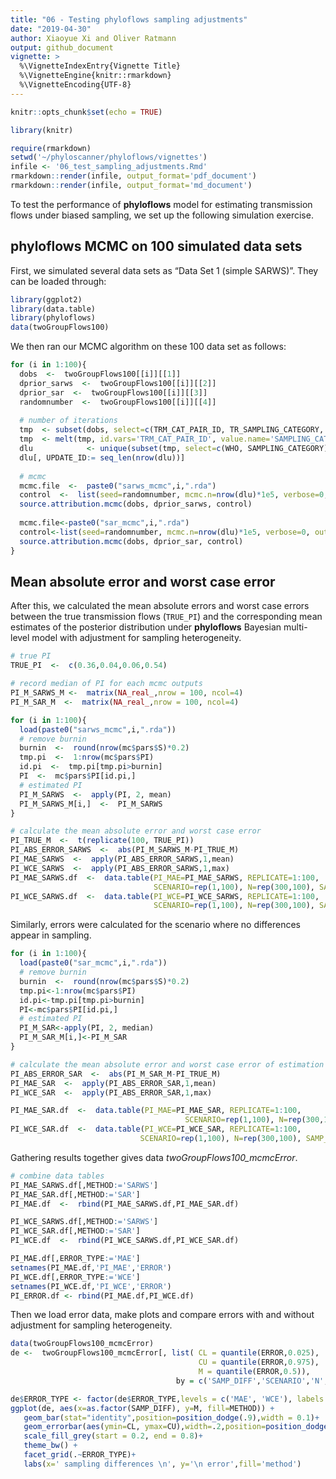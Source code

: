 ```yaml
---
title: "06 - Testing phyloflows sampling adjustments"
date: "2019-04-30"
author: Xiaoyue Xi and Oliver Ratmann 
output: github_document
vignette: >
  %\VignetteIndexEntry{Vignette Title}
  %\VignetteEngine{knitr::rmarkdown}
  %\VignetteEncoding{UTF-8}
---
```


```r
knitr::opts_chunk$set(echo = TRUE)
```
```r
library(knitr)
```

```r
require(rmarkdown)
setwd('~/phyloscanner/phyloflows/vignettes')
infile <- '06_test_sampling_adjustments.Rmd'
rmarkdown::render(infile, output_format='pdf_document')
rmarkdown::render(infile, output_format='md_document')
```

To test the performance of **phyloflows** model for estimating transmission
flows under biased sampling, we set up the following simulation exercise.

## phyloflows MCMC on 100 simulated data sets

First, we simulated several data sets as "Data Set 1 (simple SARWS)". They
can be loaded through: 
```r
library(ggplot2)
library(data.table)
library(phyloflows)
data(twoGroupFlows100)
```

We then ran our MCMC algorithm on these 100 data set as follows:
```r
for (i in 1:100){
  dobs  <-  twoGroupFlows100[[i]][[1]]
  dprior_sarws  <-  twoGroupFlows100[[i]][[2]]
  dprior_sar  <-  twoGroupFlows100[[i]][[3]]
  randomnumber  <-  twoGroupFlows100[[i]][[4]]
  
  # number of iterations
  tmp  <- subset(dobs, select=c(TRM_CAT_PAIR_ID, TR_SAMPLING_CATEGORY, REC_SAMPLING_CATEGORY))
  tmp  <- melt(tmp, id.vars='TRM_CAT_PAIR_ID', value.name='SAMPLING_CATEGORY', variable.name='WHO')
  dlu            <- unique(subset(tmp, select=c(WHO, SAMPLING_CATEGORY)))
  dlu[, UPDATE_ID:= seq_len(nrow(dlu))]
  
  # mcmc
  mcmc.file  <-  paste0("sarws_mcmc",i,".rda")
  control  <-  list(seed=randomnumber, mcmc.n=nrow(dlu)*1e5, verbose=0, outfile=mcmc.file)
  source.attribution.mcmc(dobs, dprior_sarws, control)
  
  mcmc.file<-paste0("sar_mcmc",i,".rda")
  control<-list(seed=randomnumber, mcmc.n=nrow(dlu)*1e5, verbose=0, outfile=mcmc.file)
  source.attribution.mcmc(dobs, dprior_sar, control)
}
```

## Mean absolute error and worst case error
 
After this, we calculated the mean absolute errors and worst case errors
between the true transmission flows (`TRUE_PI`) and the corresponding mean
estimates of the posterior distribution under **phyloflows** Bayesian
multi-level model with adjustment for sampling heterogeneity.
```r
# true PI
TRUE_PI  <-  c(0.36,0.04,0.06,0.54)

# record median of PI for each mcmc outputs
PI_M_SARWS_M <-  matrix(NA_real_,nrow = 100, ncol=4)
PI_M_SAR_M  <-  matrix(NA_real_,nrow = 100, ncol=4)

for (i in 1:100){
  load(paste0("sarws_mcmc",i,".rda"))
  # remove burnin
  burnin  <-  round(nrow(mc$pars$S)*0.2)
  tmp.pi  <-  1:nrow(mc$pars$PI)
  id.pi  <-  tmp.pi[tmp.pi>burnin]
  PI  <-  mc$pars$PI[id.pi,]
  # estimated PI
  PI_M_SARWS  <-  apply(PI, 2, mean)
  PI_M_SARWS_M[i,]  <-  PI_M_SARWS
}

# calculate the mean absolute error and worst case error
PI_TRUE_M  <-  t(replicate(100, TRUE_PI))
PI_ABS_ERROR_SARWS  <-  abs(PI_M_SARWS_M-PI_TRUE_M)
PI_MAE_SARWS  <-  apply(PI_ABS_ERROR_SARWS,1,mean)
PI_WCE_SARWS  <-  apply(PI_ABS_ERROR_SARWS,1,max)
PI_MAE_SARWS.df  <-  data.table(PI_MAE=PI_MAE_SARWS, REPLICATE=1:100,
                                SCENARIO=rep(1,100), N=rep(300,100), SAMP_DIFF=rep(0.15,100))
PI_WCE_SARWS.df  <-  data.table(PI_WCE=PI_WCE_SARWS, REPLICATE=1:100, 
                                SCENARIO=rep(1,100), N=rep(300,100), SAMP_DIFF=rep(0.15,100))

```

Similarly, errors were calculated for the scenario where
no differences appear in sampling. 
```r
for (i in 1:100){
  load(paste0("sar_mcmc",i,".rda"))
  # remove burnin
  burnin  <-  round(nrow(mc$pars$S)*0.2)
  tmp.pi<-1:nrow(mc$pars$PI)
  id.pi<-tmp.pi[tmp.pi>burnin]
  PI<-mc$pars$PI[id.pi,]
  # estimated PI
  PI_M_SAR<-apply(PI, 2, median)
  PI_M_SAR_M[i,]<-PI_M_SAR
}

# calculate the mean absolute error and worst case error of estimation
PI_ABS_ERROR_SAR  <-  abs(PI_M_SAR_M-PI_TRUE_M)
PI_MAE_SAR  <-  apply(PI_ABS_ERROR_SAR,1,mean)
PI_WCE_SAR  <-  apply(PI_ABS_ERROR_SAR,1,max)

PI_MAE_SAR.df  <-  data.table(PI_MAE=PI_MAE_SAR, REPLICATE=1:100, 
                                       SCENARIO=rep(1,100), N=rep(300,100), SAMP_DIFF=rep(0.15,100))
PI_WCE_SAR.df  <-  data.table(PI_WCE=PI_WCE_SAR, REPLICATE=1:100,
                             SCENARIO=rep(1,100), N=rep(300,100), SAMP_DIFF=rep(0.15,100))

```


Gathering results together gives data *twoGroupFlows100_mcmcError*.
```r
# combine data tables
PI_MAE_SARWS.df[,METHOD:='SARWS']
PI_MAE_SAR.df[,METHOD:='SAR']
PI_MAE.df  <-  rbind(PI_MAE_SARWS.df,PI_MAE_SAR.df)

PI_WCE_SARWS.df[,METHOD:='SARWS']
PI_WCE_SAR.df[,METHOD:='SAR']
PI_WCE.df  <-  rbind(PI_WCE_SARWS.df,PI_WCE_SAR.df)

PI_MAE.df[,ERROR_TYPE:='MAE']
setnames(PI_MAE.df,'PI_MAE','ERROR')
PI_WCE.df[,ERROR_TYPE:='WCE']
setnames(PI_WCE.df,'PI_WCE','ERROR')
PI_ERROR.df <- rbind(PI_MAE.df,PI_WCE.df)
```


Then we load error data, make plots and compare errors with and without adjustment for sampling heterogeneity.
```r
data(twoGroupFlows100_mcmcError)
de <-  twoGroupFlows100_mcmcError[, list( CL = quantile(ERROR,0.025),
                                          CU = quantile(ERROR,0.975),
                                          M = quantile(ERROR,0.5)), 
                                     by = c('SAMP_DIFF','SCENARIO','N','METHOD','ERROR_TYPE')]

de$ERROR_TYPE <- factor(de$ERROR_TYPE,levels = c('MAE', 'WCE'), labels = c('mean absolute error','worst case error'))
ggplot(de, aes(x=as.factor(SAMP_DIFF), y=M, fill=METHOD)) +
   geom_bar(stat="identity",position=position_dodge(.9),width = 0.1)+
   geom_errorbar(aes(ymin=CL, ymax=CU),width=.2,position=position_dodge(.9))+
   scale_fill_grey(start = 0.2, end = 0.8)+
   theme_bw() +
   facet_grid(.~ERROR_TYPE)+
   labs(x=' sampling differences \n', y='\n error',fill='method')
```
